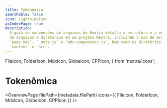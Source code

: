 ```yaml
---
title: Tokenômica
searchable: false
icon: LightningIcon
asIndexPage: true
description:
  O guia de convenções de arquivos do Nextra detalha a estrutura e a organização
  de arquivos e diretórios em um projeto Nextra, incluindo o uso de arquivos
  `page.mdx`, `_meta.js` e `mdx-components.js`, bem como os diretórios
  `content` e `src`.
---
```


  FileIcon,
  FolderIcon,
  MdxIcon,
  GlobeIcon,
  CPPIcon,
} from 'nextra/icons';

# Tokenômica

<OverviewPage
  filePath={metadata.filePath}
  icons={{ FileIcon, FolderIcon, MdxIcon, GlobeIcon, CPPIcon }}
/>